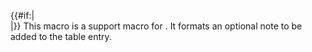 <includeonly>{{#if:{{{1}}}|<br>''<small>{{{1}}}</small>''|}}</includeonly><noinclude>
This macro is a support macro for {{Tlx|Album chart}}.  It formats an optional note to be added to the table entry.</noinclude>